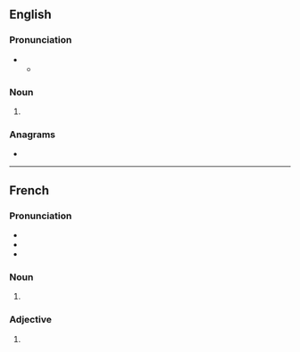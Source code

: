 {{also|vèrts}}
==English==

===Pronunciation===
* {{IPA|en|/ˈvɜː(ɹ)ts/}}
** {{audio|en|LL-Q1860 (eng)-Vealhurl-verts.wav|Audio (UK)}}

===Noun===
{{head|en|noun form}}

# {{plural of|en|vert}}

===Anagrams===
* {{anagrams|en|a=erstv|trevs|verst}}

----

==French==

===Pronunciation===
* {{fr-IPA}}
* {{homophones|fr|vair|vaire|ver|verre|verres|vers|vert}}
* {{rhymes|fr|ɛʁ}}

===Noun===
{{head|fr|noun form|g=m}}

# {{plural of|fr|vert}}

===Adjective===
{{head|fr|adjective form}}

# {{masculine plural of|fr|vert}}